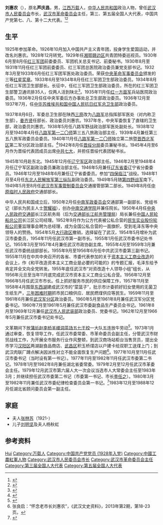 '''刘惠农'''（{{bd|1912年|10月26日|1997年|9月25日}}），原名'''芦庆昌'''，男，[[江西|江西]][[万载|万载]]人，[[中华人民共和国|中华人民共和国]]政治人物，曾任[[武汉市人民委员会|武汉市人民委员会]]市长，[[武汉市革命委员会|武汉市革命委员会]]主任，第三、第五届全国人大代表，中国共产党第七、八、第十二大代表。<ref>{{Cite book|title=中国抗日战争大辞典|author=刘建业主编; 李良志, 陈之中副主编|publisher=北京燕山出版社|year=1997|isbn=|location=北京|pages=}}</ref><ref>{{Cite book|title=中国抗日战争人物大词典|author=刘景泉主编; 沈久泉, 王凯捷, 李卓副主编|publisher=天津大学出版社|year=1999|isbn=|location=|pages=}}</ref>

== 生平 ==
1925年参加革命。1926年10月加入中国共产主义青年团，投身学生爱国运动，并改名刘惠农。1928年12月转党。1929年任[[湘鄂赣边区|湘鄂赣边区]]共青团特委巡视员。1930年6月至8月任[[红三军团|红三军团]]前委委员、军团机关总支书记、前委秘书。1930年8月至1931年11月任红三军团前委委员、红三军团总医院政治委员兼党支部书记。1932年3月至1933年6月任红三军团军医处政治委员。荣获[[中央革命军事委员会|中央革命军事委员会]]颁发的三等[[红星奖章|红星奖章]]。1933年6月至1934年8月任红三军团卫生部政治委员。1934年8月任红三军团卫生部部长。长征中，任红三军团卫生部政治委员，所在的红三军团卫生部警卫通讯排35人，仅两人活到陕北<ref>{{Cite web|title=深切怀念老首长刘惠农|url=http://roll.sohu.com/20121028/n355886301.shtml|accessdate=|work=|author=张良启 钱民兵 张贤才 刘凯春 蔡金书 黄明忠 李祥林 顾光玉|archive-date=2021-04-25|archive-url=https://web.archive.org/web/20210425084325/http://roll.sohu.com/20121028/n355886301.shtml|dead-url=no}}</ref>。1935年11月任[[红一方面军|红一方面军]]兵站医院政治委员。1936年2月任任中央军委后方办事处总卫生部政治委员。1936年12月至1937年7月，任[[中华苏维埃共和国|中华苏维埃共和国]][[中国人民抗日红军|中国人民抗日红军]][[总卫生部|总卫生部]]政治委员。

1937年8月6日，军委总卫生部在陕西[[三原|三原]]改为[[八路军|八路军]]总指挥部军医处（对内称卫生部），[[姜齐贤|姜齐贤]]任部长、政治委员刘惠农。1937年冬，中央军委恢复了直辖的卫生部，政治委员刘惠农。1938年5月任八路军野战政治部军医处副处长。1938年12月至1940年4月任[[八路军第一二〇师|八路军第一二〇师]]第三五八旅政治部主任，1939年4月兼任第三五八旅军政委员会委员。1940年11月任[[八路军第一二〇师|八路军第一二〇师]]独立第二旅暨[[晋西北军区|晋西北军区]]第二军分区政治部主任。<ref>{{Cite book|title=难忘的历程 第一版|author=刘惠农|publisher=武汉出版社|year=1992-12|isbn=|location=|pages=}}</ref>1942年8月任[[晋绥分局|晋绥分局]]委员兼秘书长。1945年4月至6月作为晋绥代表团成员出席[[中共七大|中共七大]]，并担任晋绥代表团秘书长。

1945年10月赴东北。1945年12月任[[辽宁军区|辽宁军区]]政治部主任。1946年2月至1948年4月任辽宁军区副政治委员兼政治部主任。1946年5月兼任[[辽东省委|辽东省委]]辽宁省分委委员。1946年12月至1948年6月兼任辽宁省委委员。参加“[[四保临江|四保临江]]”战役。1948年1月至4月任[[东北人民解放军|东北人民解放军]][[中国人民解放军第四十军|第三纵队]]副政治委员。1949年5月随[[第四野战军|第四野战军]]南下。1949年5月至8月任[[武汉市军事管制委员会|武汉市军事管制委员会]]交通接管部第二部长。1949年8月任[[中原临时人民政府|中原临时人民政府]]交通部部长。

中华人民共和国成立后，1950年2月任[[中南军政委员会|中南军政委员会]]交通部第一副部长、党组书记（部长为民主人士[[贺耀祖|贺耀祖]]），创办[[中南交通学院|中南交通学院]]并兼任院长。1950年4月任[[中央人民政府交通部|中央人民政府交通部]]长江区航务局（后为[[交通部长江航务管理局|交通部长江航务管理局]]）局长兼任[[中国人民轮船总公司|中国人民轮船总公司]]长江区公司经理。1952年9月作为公方代表被公私合营的[[民生轮船公司|民生实业股份轮船公司]]董监理事会聘为总经理，成为全国公私合营的一面旗帜，受到毛泽东等中央领导人的赞扬。1954年5月[[大行政区|大行政区]]撤销，选择留在了武汉，1954年5月增补为武汉市委委员，1954年11月任武汉市第一副市长。1955年1月任武汉市委书记处书记。1955年3月至1957年4月兼任武汉市政协副主席。1955年4月至1959年3月兼任武汉市委统战部部长。1955年9月至1956年6月任中共武汉市委第三副书记。1955年11月在中共中央召开的各省、市委代表参加的关于[[资本主义工商业改造|资本主义工商业改造]]的会议上，作《和平改造资本主义工商业是必要的可能的》的专题汇报，毛泽东给予肯定并全文向全党转发。1955年底任武汉市“对资改造十人领导小组”组长，从1956年元旦至当年11月底完成武汉市资本主义工商业公私合营。1956年12月至1966年5月任武汉市市长。任上抓好服务市民的供应保障工作，1957年11月至1958年4月围垦[[东西湖|东西湖]]建成武汉市的“菜篮子”，批示市计委抓好妇女使用的无菌卫生纸生产，[[三年困难时期|三年困难时期]]抓市民口粮供应、居民燃煤供应等民生。1959年11月至1961年6月兼任[[武汉军分区|武汉军分区]]政治委员。1960年5月至1961年8月兼任武汉军分区党委书记。1960年7月至1961年5月兼任武汉市委副食品生产委员会书记。1961年8月至1969年12月兼任[[武汉市人民武装部|武汉市人民武装部]]政治委员、党委书记。1962年12月至1966年5月兼任武汉市委书记处书记。

文革期间下放[[蒲圻|蒲圻]][[赵李桥镇|赵李桥]][[羊楼洞茶场|羊楼洞茶场]][[五七干校|五七干校]]一大队五连放牛劳动<ref>{{Cite web|title=怀念我的师傅邓垦|url=http://news.hubu.edu.cn/info/1009/9866.htm|date=2017-11-28|accessdate=|work=湖北大学新闻中心|author=刘爱玉|archive-date=2021-04-26|archive-url=https://web.archive.org/web/20210426133827/http://news.hubu.edu.cn/info/1009/9866.htm|dead-url=no}}</ref>。1973年1月通过审查，恢复领导工作，任武汉市委常委、市革命委员会副主任，分管武汉市财贸战线工作，为开展全市服务行业作风整顿，到武汉商场站柜台当售货员，提出全市学习[[汉阳区|汉阳区]]两湖副食品商店、[[武昌区|武昌区]]积玉桥煤店以户建卡给双职工送煤上门；到武汉肉联厂蹲点解决因派性对立不能全面恢复生产问题<ref>张良启：“怀念老市长刘惠农”，《武汉文史资料》，2013年第2期，第18-23页。</ref>。1977年10月至11月任武汉市委书记（当时设有第一书记）。1977年11月至1982年11月任武汉市委第二书记。1978年1月至1982年8月兼任湖北省委常委。1979年2月至12月任武汉市革委会主任。1979年12月武汉市第六届人大一次会议当选市人大常委会主任至1983年3月；并继续担任武汉市委第二书记（市委第一书记、市长[[李任之|李任之]]）。1980年3月至1982年11月兼任武汉市委纪律检查委员会第一书记。<ref>{{Cite web|title=老市长刘惠农的二三事|url=|date=2009-02-16|accessdate=|work=武汉晚报|author=记者 王震 通讯员 文斌}}</ref>1983年12月至1988年12月任湖北省顾问委员会第一副主任。

== 家庭 ==
* 夫人[[张林苏|张林苏]]（1921-）
* 儿子[[刘明坚|刘明坚]]及夫人杨秋虹   

== 参考资料 ==
{{reflist}}

{{start box}}
{{s-par|prc-lpc}}
{{s-new}}
{{s-title|[[武汉市人民代表大会常务委员会|武汉市人民代表大会常务委员会]]主任|1979年12月－1983年3月}}
{{s-after|[[谢滋群|谢滋群]]}}
{{s-gov|prc}}
{{s-before|[[宋侃夫|宋侃夫]]}}
{{s-title|[[武汉市人民委员会|武汉市人民委员会]]市长|1956年12月－1966年5月}}
{{s-after|[[方铭|方铭]]|[[武汉市革命委员会|武汉市革命委员会]]主任}}
{{s-before|[[王克文|王克文]]}}
{{s-title|[[武汉市革命委员会|武汉市革命委员会]]主任|1979年2月－1979年12月}}
{{s-after|[[李任之|李任之]]|[[武汉市人民政府|武汉市人民政府]]市长}}
{{end box}}

{{武汉市市长}}

{{Authority control}}
{{DEFAULTSORT:Liu刘}}
[[Category:刘姓|Hui]]
[[Category:万载人|Category:万载人]]
[[Category:中国共产党党员_(1928年入党)|Category:中国共产党党员 (1928年入党)]]
[[Category:中國工農紅軍人物|Category:中國工農紅軍人物]]
[[Category:武汉市人民委员会市长|Category:武汉市人民委员会市长]]
[[Category:武汉市革命委员会主任|Category:武汉市革命委员会主任]]
[[Category:第三届全国人大代表|Category:第三届全国人大代表]]
[[Category:第五届全国人大代表|Category:第五届全国人大代表]]